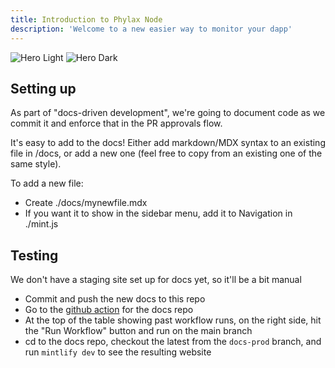```yaml
---
title: Introduction to Phylax Node
description: 'Welcome to a new easier way to monitor your dapp'
---
```


<img
  className="block dark:hidden"
  src="/images/hero-light.svg"
  alt="Hero Light"
/>
<img
  className="hidden dark:block"
  src="/images/hero-dark.svg"
  alt="Hero Dark"
/>

## Setting up

As part of "docs-driven development", we're going to document code
as we commit it and enforce that in the PR approvals flow.

It's easy to add to the docs! Either add markdown/MDX syntax to an
existing file in /docs, or add a new one (feel free to copy from an
existing one of the same style). 

To add a new file:
 - Create ./docs/mynewfile.mdx
 - If you want it to show in the sidebar menu, add it to Navigation in ./mint.js

## Testing

We don't have a staging site set up for docs yet, so it'll be a bit manual
 - Commit and push the new docs to this repo
 - Go to the [github action](https://github.com/phylaxsystems/phylax-docs/actions/workflows/mintlify-compile-docs.yml) for the docs repo
 - At the top of the table showing past workflow runs, on the right side, hit the "Run Workflow" button and run on the main branch
 - cd to the docs repo, checkout the latest from the `docs-prod` branch, and run `mintlify dev` to see the resulting website
